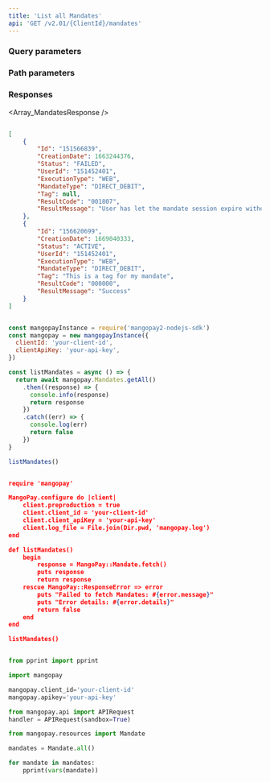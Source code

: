 ```yaml
---
title: 'List all Mandates'  
api: 'GET /v2.01/{ClientId}/mandates'  
---
```


  

### Query parameters  

<BeforeDate2 />  

<AfterDate2 />  

### Path parameters  

<MandateId />  

### Responses  

<AccordionGroup><Accordion title="200">  

<Array_MandatesResponse /></Accordion></AccordionGroup>  

<ResponseExample>  

```json 200  

[
    {
        "Id": "151566839",
        "CreationDate": 1663244376,
        "Status": "FAILED",
        "UserId": "151452401",
        "ExecutionType": "WEB",
        "MandateType": "DIRECT_DEBIT",
        "Tag": null,
        "ResultCode": "001807",
        "ResultMessage": "User has let the mandate session expire without confirming"
    },
    {
        "Id": "156620699",
        "CreationDate": 1669040333,
        "Status": "ACTIVE",
        "UserId": "151452401",
        "ExecutionType": "WEB",
        "MandateType": "DIRECT_DEBIT",
        "Tag": "This is a tag for my mandate",
        "ResultCode": "000000",
        "ResultMessage": "Success"
    }
]  

 ```  

</ResponseExample>  

<RequestExample>  
  
```javascript NodeJS  

const mangopayInstance = require('mangopay2-nodejs-sdk')
const mangopay = new mangopayInstance({
  clientId: 'your-client-id',
  clientApiKey: 'your-api-key',
})

const listMandates = async () => {
  return await mangopay.Mandates.getAll()
    .then((response) => {
      console.info(response)
      return response
    })
    .catch((err) => {
      console.log(err)
      return false
    })
}

listMandates()  
```  

  
```json REST  

require 'mangopay'

MangoPay.configure do |client|
    client.preproduction = true
    client.client_id = 'your-client-id'
    client.client_apiKey = 'your-api-key'
    client.log_file = File.join(Dir.pwd, 'mangopay.log')
end

def listMandates()
    begin
        response = MangoPay::Mandate.fetch()
        puts response
        return response
    rescue MangoPay::ResponseError => error
        puts "Failed to fetch Mandates: #{error.message}"
        puts "Error details: #{error.details}"
        return false
    end
end

listMandates()  
```  

  
```python Python  

from pprint import pprint

import mangopay

mangopay.client_id='your-client-id'
mangopay.apikey='your-api-key'

from mangopay.api import APIRequest
handler = APIRequest(sandbox=True)

from mangopay.resources import Mandate

mandates = Mandate.all()

for mandate in mandates:
    pprint(vars(mandate))  
```  

  
</RequestExample>